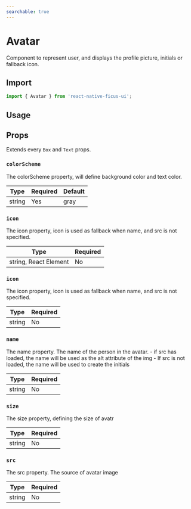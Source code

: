 ```yaml
---
searchable: true
---
```




# Avatar

Component to represent user, and displays the profile picture, initials or fallback icon.

## Import

```js
import { Avatar } from 'react-native-ficus-ui';
```

## Usage

<div className="mt-2">
  <ExpoDemo id="@bearstudio/ficus-ui-text" />
</div>

## Props

Extends every `Box` and `Text` props.

### `colorScheme`

The colorScheme property, will define background color and text color.

| Type   | Required | Default |
| ------ | -------- | ------- |
| string | Yes      | gray    |

### `icon`

The icon property, icon is used as fallback when name, and src is not specified.

| Type   | Required |
| ------ | -------- |
| string, React Element | No      |

### `icon`

The icon property, icon is used as fallback when name, and src is not specified.

| Type   | Required |
| ------ | -------- |
| string | No      |

### `name`

The name property. The name of the person in the avatar. - if src has loaded, the name will be used as the alt attribute of the img - If src is not loaded, the name will be used to create the initials

| Type   | Required |
| ------ | -------- |
| string | No      |


### `size`

The size property, defining the size of avatr

| Type   | Required |
| ------ | -------- |
| string | No      |


### `src`

The src property. The source of avatar image

| Type   | Required |
| ------ | -------- |
| string | No      |
